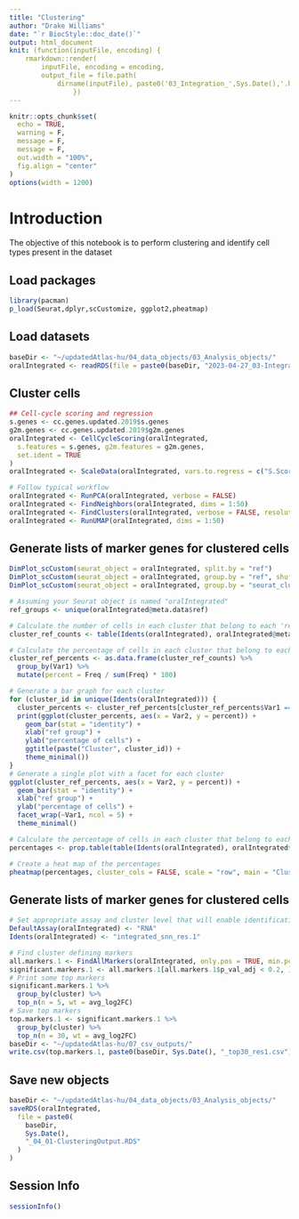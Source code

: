```yaml
---
title: "Clustering"
author: "Drake Williams"
date: "`r BiocStyle::doc_date()`"
output: html_document
knit: (function(inputFile, encoding) { 
    rmarkdown::render(
        inputFile, encoding = encoding, 
        output_file = file.path(
            dirname(inputFile), paste0('03_Integration_',Sys.Date(),'.html'))) 
                })
---
```


```r
knitr::opts_chunk$set(
  echo = TRUE,
  warning = F,
  message = F, 
  message = F,
  out.width = "100%",
  fig.align = "center"
)
options(width = 1200)
```

# Introduction

The objective of this notebook is to perform clustering and identify cell types present in the dataset

## Load packages

```r
library(pacman)
p_load(Seurat,dplyr,scCustomize, ggplot2,pheatmap)
```

## Load datasets
```r
baseDir <- "~/updatedAtlas-hu/04_data_objects/03_Analysis_objects/"
oralIntegrated <- readRDS(file = paste0(baseDir, "2023-04-27_03-IntegrationOutput.RDS"))

```

## Cluster cells

```r
## Cell-cycle scoring and regression
s.genes <- cc.genes.updated.2019$s.genes
g2m.genes <- cc.genes.updated.2019$g2m.genes
oralIntegrated <- CellCycleScoring(oralIntegrated,
  s.features = s.genes, g2m.features = g2m.genes,
  set.ident = TRUE
)
oralIntegrated <- ScaleData(oralIntegrated, vars.to.regress = c("S.Score", "G2M.Score"), verbose = TRUE)

# Follow typical workflow
oralIntegrated <- RunPCA(oralIntegrated, verbose = FALSE)
oralIntegrated <- FindNeighbors(oralIntegrated, dims = 1:50)
oralIntegrated <- FindClusters(oralIntegrated, verbose = FALSE, resolution = 1)
oralIntegrated <- RunUMAP(oralIntegrated, dims = 1:50)
```
## Generate lists of marker genes for clustered cells
```r
DimPlot_scCustom(seurat_object = oralIntegrated, split.by = "ref")
DimPlot_scCustom(seurat_object = oralIntegrated, group.by = "ref", shuffle=T, figure_plot=T)
DimPlot_scCustom(seurat_object = oralIntegrated, group.by = "seurat_clusters", shuffle=T, figure_plot=T)

# Assuming your Seurat object is named "oralIntegrated"
ref_groups <- unique(oralIntegrated@meta.data$ref)

# Calculate the number of cells in each cluster that belong to each 'ref' group
cluster_ref_counts <- table(Idents(oralIntegrated), oralIntegrated@meta.data$ref)

# Calculate the percentage of cells in each cluster that belong to each 'ref' group
cluster_ref_percents <- as.data.frame(cluster_ref_counts) %>% 
  group_by(Var1) %>% 
  mutate(percent = Freq / sum(Freq) * 100)

# Generate a bar graph for each cluster
for (cluster_id in unique(Idents(oralIntegrated))) {
  cluster_percents <- cluster_ref_percents[cluster_ref_percents$Var1 == cluster_id,]
  print(ggplot(cluster_percents, aes(x = Var2, y = percent)) +
    geom_bar(stat = "identity") +
    xlab("ref group") +
    ylab("percentage of cells") +
    ggtitle(paste("Cluster", cluster_id)) +
    theme_minimal())
}
# Generate a single plot with a facet for each cluster
ggplot(cluster_ref_percents, aes(x = Var2, y = percent)) +
  geom_bar(stat = "identity") +
  xlab("ref group") +
  ylab("percentage of cells") +
  facet_wrap(~Var1, ncol = 5) +
  theme_minimal()

# Calculate the percentage of cells in each cluster that belong to each 'ref' group
percentages <- prop.table(table(Idents(oralIntegrated), oralIntegrated$ref), margin = 1) * 100

# Create a heat map of the percentages
pheatmap(percentages, cluster_cols = FALSE, scale = "row", main = "Cluster percentages by ref group")

```
## Generate lists of marker genes for clustered cells
```r
# Set appropriate assay and cluster level that will enable identification of RBC/all groups
DefaultAssay(oralIntegrated) <- "RNA"
Idents(oralIntegrated) <- "integrated_snn_res.1"

# Find cluster defining markers
all.markers.1 <- FindAllMarkers(oralIntegrated, only.pos = TRUE, min.pct = 0.25, logfc.threshold = 0.75)
significant.markers.1 <- all.markers.1[all.markers.1$p_val_adj < 0.2, ]
# Print some top markers
significant.markers.1 %>%
  group_by(cluster) %>%
  top_n(n = 5, wt = avg_log2FC)
# Save top markers
top.markers.1 <- significant.markers.1 %>%
  group_by(cluster) %>%
  top_n(n = 30, wt = avg_log2FC)
baseDir <- "~/updatedAtlas-hu/07_csv_outputs/"
write.csv(top.markers.1, paste0(baseDir, Sys.Date(), "_top30_res1.csv"))
```

## Save new objects
```r
baseDir <- "~/updatedAtlas-hu/04_data_objects/03_Analysis_objects/"
saveRDS(oralIntegrated,
  file = paste0(
    baseDir,
    Sys.Date(),
    "_04_01-ClusteringOutput.RDS"
  )
)
```

## Session Info
```r
sessionInfo()
```
